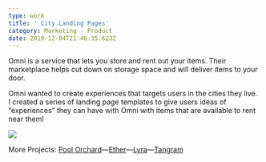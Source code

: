 ```yaml
---
type: work
title: ' City Landing Pages'
category: Marketing - Product
date: 2019-12-04T21:46:35.623Z
---
```

Omni is a service that lets you store and rent out your items. Their marketplace helps cut down on storage space and will deliver items to your door. 

Omni wanted to create experiences that targets users in the cities they live. I created a series of landing page templates to give users ideas of “experiences” they can have with Omni with items that are available to rent near them! 

![](/assets/omni-experience-landing-page.png)

More Projects: [Pool Orchard](https://internetbl.eu/pool-orchard)––[Ether](https://internetbl.eu/ether)––[Lyra](https://internetbl.eu/lyra)––[Tangram](internetbl.eu/tangram)
